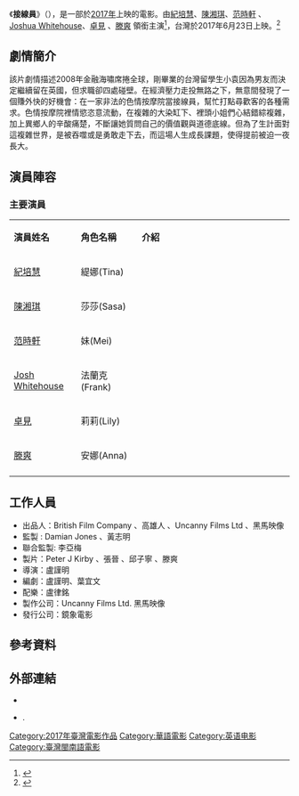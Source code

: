 {{Infobox Film
| name           = 接線員
| original_name  = The Receptionist
| image          =
| image_size     =
| caption        =
| based_on       =
| 監製           = [[Damian_Jones|Damian Jones]] 、[[黃志明_(台灣)|黃志明]] 
| 製片           = Peter J Kirby 、張晉 、邱子寧 、[[滕爽|滕爽]]
| 導演           = [[盧謹明|盧謹明]]
| 編劇           = [[盧謹明|盧謹明]] 、葉宜文
| 主演           = [[紀培慧|紀培慧]]、[[陳湘琪|陳湘琪]]、[[范時軒|范時軒]]、[https://en.wikipedia.org/wiki/Josh_Whitehouse Joshua Whitehouse]、[[卓見|卓見]]、[[滕爽|滕爽]]
| 配樂           = [[盧律銘|盧律銘]]
| 攝影           = [[Gareth_Munden|Gareth Munden]]
| 剪輯           = [[陳合平|陳合平]]
| 製片商         = [[Uncanny_Films_Ltd|Uncanny Films Ltd]]、[[黑馬映像|黑馬映像]]
| 發行商         = 鏡象電影 
| 產地           = {{台灣電影產地}}
| 上映日期       = {{film date|2017|06|23|台灣}}
| 語言           = [[中華民國國語|國語]]、[[英語|英語]]、[[閩南語|閩南語]]
| 票房           = 新台幣291萬元<ref>[http://www.tfi.org.tw/about-publicinfo04.asp 全國電影票房截至2017年八月前資訊] {{Wayback|url=http://www.tfi.org.tw/about-publicinfo04.asp |date=20170307210818 }},2017.09.05 [[國家電影中心|國家電影中心]]</ref>
| tw_name        =
}}
《'''接線員'''》（{{lang-en|'''''The Receptionist'''''}}），是一部於[[2017年電影列表|2017年]]上映的電影。由[[紀培慧|紀培慧]]、[[陳湘琪|陳湘琪]]、[[范時軒|范時軒]] 、[[Joshua_Whitehouse|Joshua Whitehouse]]、[[卓見|卓見]] 、[[滕爽|滕爽]] 領銜主演<ref>{{Cite web |url=http://www.appledaily.com.tw/realtimenews/article/new/20161120/993504/ |title=【快掛了】陳湘琪被性虐破嘴　「妓女」竟是從小心願 |access-date=2017-03-11 |archive-date=2017-06-30 |archive-url=https://web.archive.org/web/20170630101410/http://www.appledaily.com.tw/realtimenews/article/new/20161120/993504 |dead-url=no }}</ref>，台灣於2017年6月23日上映。<ref>{{Cite web |url=http://ent.ltn.com.tw/news/breakingnews/1999866 |title=網襪纏全身 女星進色情按摩院看遍情慾流動 |access-date=2017-03-11 |archive-date=2019-12-02 |archive-url=https://web.archive.org/web/20191202142151/https://ent.ltn.com.tw/news/breakingnews/1999866 |dead-url=no }}</ref>

== 劇情簡介 ==

該片劇情描述2008年金融海嘯席捲全球，剛畢業的台灣留學生小袁因為男友而決定繼續留在英國，但求職卻四處碰壁。在經濟壓力走投無路之下，無意間發現了一個賺外快的好機會：在一家非法的色情按摩院當接線員，幫忙打點尋歡客的各種需求。色情按摩院裡情慾恣意流動，在複雜的大染缸下、裡頭小姐們心結錯綜複雜，加上異鄉人的辛酸痛楚，不斷讓她質問自己的價值觀與道德底線。但為了生計面對這複雜世界，是被吞噬或是勇敢走下去，而這場人生成長課題，使得提前被迫一夜長大。

== 演員陣容 ==
=== 主要演員 ===
{|class="wikitable" width="60%"
|- style="background:#AFC7BA; color:snow" align=center
|style="width:22%"|'''演員姓名'''||style="width:20%"|'''角色名稱'''||style="width:50%"|'''介紹'''
|-
! [[紀培慧|紀培慧]]
! 緹娜(Tina)
| 
|-
!  [[陳湘琪|陳湘琪]]
!  莎莎(Sasa)
|
|-
! [[范時軒|范時軒]]
! 妹(Mei)
|
|-
! [https://en.wikipedia.org/wiki/Josh_Whitehouse Josh Whitehouse] {{Wayback|url=https://en.wikipedia.org/wiki/Josh_Whitehouse |date=20211030130128 }}
! 法蘭克(Frank)
|
|-
! [[卓見|卓見]]
! 莉莉(Lily)
|
|-
! [[滕爽|滕爽]]
! 安娜(Anna)
|
|-
|}

== 工作人員 ==
*出品人：British Film Company 、高雄人 、Uncanny Films Ltd 、黑馬映像
*監製 : Damian Jones 、黃志明
*聯合監製: 李亞梅
*製片：Peter J Kirby 、張晉 、邱子寧 、滕爽
*導演：盧謹明
*編劇：盧謹明、葉宜文
*配樂：盧律銘
*製作公司：Uncanny Films Ltd. 黑馬映像
*發行公司：鏡象電影

== 參考資料 ==
{{reflist}}
== 外部連結 ==
* {{Facebook|TheReceptionistMovie|接線員}}
* {{youtube|dJ2jFBarsHQ|【接線員】中文預告。}}.{{zh-tw}}
[[Category:2017年臺灣電影作品|Category:2017年臺灣電影作品]]
[[Category:華語電影|Category:華語電影]]
[[Category:英语电影|Category:英语电影]]
[[Category:臺灣閩南語電影|Category:臺灣閩南語電影]]